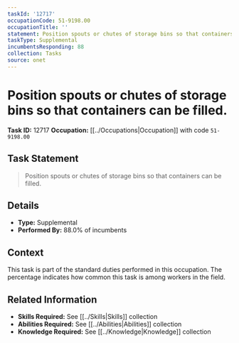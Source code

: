 ```yaml
---
taskId: '12717'
occupationCode: 51-9198.00
occupationTitle: ''
statement: Position spouts or chutes of storage bins so that containers can be filled.
taskType: Supplemental
incumbentsResponding: 88
collection: Tasks
source: onet
---
```

# Position spouts or chutes of storage bins so that containers can be filled.

**Task ID:** 12717
**Occupation:** [[../Occupations|Occupation]] with code `51-9198.00`

## Task Statement

> Position spouts or chutes of storage bins so that containers can be filled.

## Details

- **Type:** Supplemental
- **Performed By:** 88.0% of incumbents

## Context

This task is part of the standard duties performed in this occupation. The percentage indicates how common this task is among workers in the field.

## Related Information

- **Skills Required:** See [[../Skills|Skills]] collection
- **Abilities Required:** See [[../Abilities|Abilities]] collection
- **Knowledge Required:** See [[../Knowledge|Knowledge]] collection
